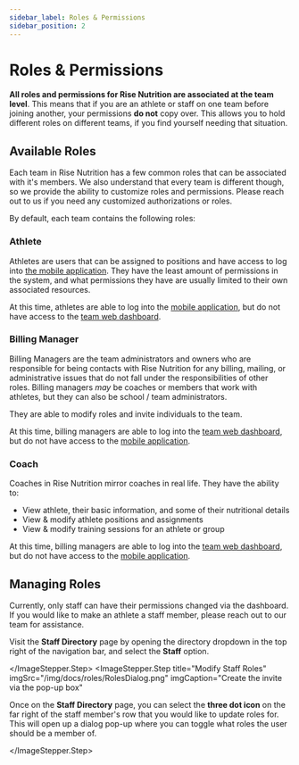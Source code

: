 ```yaml
---
sidebar_label: Roles & Permissions
sidebar_position: 2
---
```




# Roles & Permissions

**All roles and permissions for Rise Nutrition are associated at the team level**. This means
that if you are an athlete or staff on one team before joining another, your permissions **do not**
copy over. This allows you to hold different roles on different teams, if you find yourself
needing that situation.

## Available Roles

Each team in Rise Nutrition has a few common roles that can be associated with it's members. We
also understand that every team is different though, so we provide the ability to customize roles
and permissions. Please reach out to us if you need any customized authorizations or roles.

By default, each team contains the following roles:

### Athlete

Athletes are users that can be assigned to positions and have access to log into
[the mobile application](/docs/mobile). They have the least amount of permissions in
the system, and what permissions they have are usually limited to their own associated
resources.

At this time, athletes are able to log into the [mobile application](/docs/mobile), but
do not have access to the [team web dashboard](/docs/dashboard).

### Billing Manager

Billing Managers are the team administrators and owners who are responsible for being
contacts with Rise Nutrition for any billing, mailing, or administrative issues that
do not fall under the responsibilities of other roles. Billing managers _may_ be coaches or
members that work with athletes, but they can also be school / team administrators.

They are able to modify roles and invite individuals to the team.

At this time, billing managers are able to log into the [team web dashboard](/docs/dashboard), but
do not have access to the [mobile application](/docs/mobile).

### Coach

Coaches in Rise Nutrition mirror coaches in real life. They have the ability to:

* View athlete, their basic information, and some of their nutritional details
* View & modify athlete positions and assignments
* View & modify training sessions for an athlete or group

At this time, billing managers are able to log into the [team web dashboard](/docs/dashboard), but
do not have access to the [mobile application](/docs/mobile).

## Managing Roles

Currently, only staff can have their permissions changed via the dashboard. If you would like
to make an athlete a staff member, please reach out to our team for assistance.

<ImageStepper>
  <ImageStepper.Step
    title="View Staff"
    imgSrc="/img/docs/roles/StaffDirectoryDropdown.png"
    imgCaption="Navigate to the Invitations Directory page"
  >

Visit the **Staff Directory** page by opening the directory dropdown in the top right of the
navigation bar, and select the **Staff** option.

  </ImageStepper.Step>
  <ImageStepper.Step
    title="Modify Staff Roles"
    imgSrc="/img/docs/roles/RolesDialog.png"
    imgCaption="Create the invite via the pop-up box"
  >

Once on the **Staff Directory** page, you can select the **three dot icon** on the far
right of the staff member's row that you would like to update roles for. This will open up
a dialog pop-up where you can toggle what roles the user should be a member of.

  </ImageStepper.Step>
</ImageStepper>
